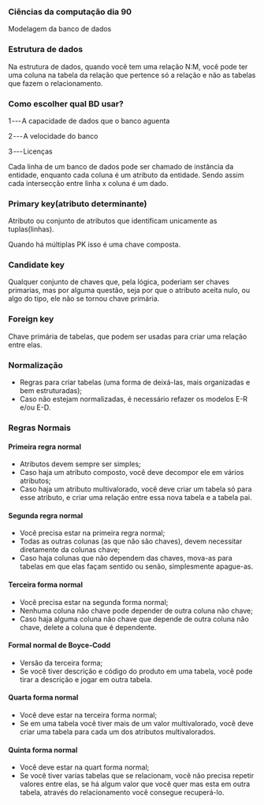 




### Ciências da computação dia 90

Modelagem da banco de dados

### Estrutura de dados

Na estrutura de dados, quando você tem uma relação N:M, você pode ter
uma coluna na tabela da relação que pertence só a relação e não as
tabelas que fazem o relacionamento.








### Como escolher qual BD usar?

1 --- A capacidade de dados que o banco aguenta

2 --- A velocidade do banco

3 --- Licenças








Cada linha de um banco de dados pode ser chamado de instância da
entidade, enquanto cada coluna é um atributo da entidade. Sendo assim
cada intersecção entre linha x coluna é um dado.








### Primary key(atributo determinante)

Atributo ou conjunto de atributos que identificam unicamente as
tuplas(linhas).

Quando há múltiplas PK isso é uma chave composta.








### Candidate key

Qualquer conjunto de chaves que, pela lógica, poderiam ser chaves
primarias, mas por alguma questão, seja por que o atributo aceita nulo,
ou algo do tipo, ele não se tornou chave primária.








### Foreign key

Chave primária de tabelas, que podem ser usadas para criar uma relação
entre elas.








### Normalização

-   Regras para criar tabelas (uma forma de deixá-las, mais organizadas
    e bem estruturadas);
-   Caso não estejam normalizadas, é necessário refazer os modelos E-R
    e/ou E-D.








### Regras Normais

#### Primeira regra normal

-   Atributos devem sempre ser simples;
-   Caso haja um atributo composto, você deve decompor ele em vários
    atributos;
-   Caso haja um atributo multivalorado, você deve criar um tabela só
    para esse atributo, e criar uma relação entre essa nova tabela e a
    tabela pai.

#### Segunda regra normal

-   Você precisa estar na primeira regra normal;
-   Todas as outras colunas (as que não são chaves), devem necessitar
    diretamente da colunas chave;
-   Caso haja colunas que não dependem das chaves, mova-as para tabelas
    em que elas façam sentido ou senão, simplesmente apague-as.

#### Terceira forma normal

-   Você precisa estar na segunda forma normal;
-   Nenhuma coluna não chave pode depender de outra coluna não chave;
-   Caso haja alguma coluna não chave que depende de outra coluna não
    chave, delete a coluna que é dependente.

#### Formal normal de Boyce-Codd

-   Versão da terceira forma;
-   Se você tiver descrição e código do produto em uma tabela, você pode
    tirar a descrição e jogar em outra tabela.

#### Quarta forma normal

-   Você deve estar na terceira forma normal;
-   Se em uma tabela você tiver mais de um valor multivalorado, você
    deve criar uma tabela para cada um dos atributos multivalorados.

#### Quinta forma normal

-   Você deve estar na quart forma normal;
-   Se você tiver varias tabelas que se relacionam, você não precisa
    repetir valores entre elas, se há algum valor que você quer mas esta
    em outra tabela, através do relacionamento você consegue
    recuperá-lo.


